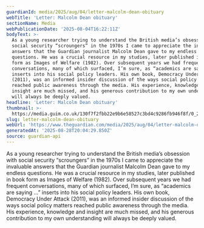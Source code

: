 ```yaml
---
guardianId: media/2025/aug/04/letter-malcolm-dean-obituary
webTitle: 'Letter: Malcolm Dean obituary'
sectionName: Media
webPublicationDate: '2025-08-04T16:22:11Z'
bodyText: >-
  As a young researcher trying to understand the British media’s obsession with
  social security “scroungers” in the 1970s I came to appreciate the invaluable
  answers that the Guardian journalist Malcolm Dean gave to my endless
  questions. He was a crucial resource in my studies, later published in book
  form as Images of Welfare (1982). Over subsequent years we had frequent
  conversations, many of which surfaced, I’m sure, as “academics are saying …”
  inserts into his social policy leaders. His own book, Democracy Under Attack
  (2011), was an informed insider discussion of the ways social policy matters
  reached public awareness through the media. His experience, knowledge and
  insight are much missed, and his generous contribution to my own understanding
  will always be deeply valued.
headline: 'Letter: Malcolm Dean obituary'
thumbnail: >-
  https://media.guim.co.uk/130f7f2fbb22e9b6e58527c3bd4c9286fb946f8f/0_269_1152_922/500.jpg
slug: letter-malcolm-dean-obituary
webUrl: 'https://www.theguardian.com/media/2025/aug/04/letter-malcolm-dean-obituary'
generatedAt: '2025-08-28T20:04:29.850Z'
source: guardian-api
---
```

As a young researcher trying to understand the British media’s obsession with social security “scroungers” in the 1970s I came to appreciate the invaluable answers that the Guardian journalist Malcolm Dean gave to my endless questions. He was a crucial resource in my studies, later published in book form as Images of Welfare (1982). Over subsequent years we had frequent conversations, many of which surfaced, I’m sure, as “academics are saying …” inserts into his social policy leaders. His own book, Democracy Under Attack (2011), was an informed insider discussion of the ways social policy matters reached public awareness through the media. His experience, knowledge and insight are much missed, and his generous contribution to my own understanding will always be deeply valued.
